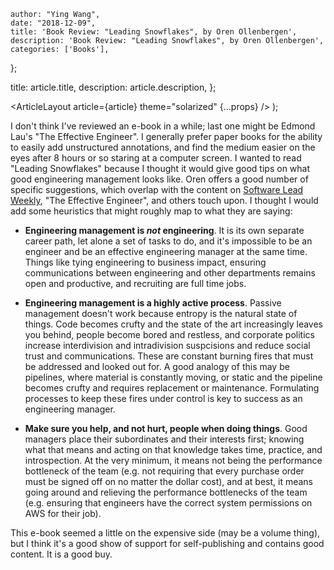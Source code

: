 
    author: "Ying Wang",
    date: "2018-12-09",
    title: 'Book Review: "Leading Snowflakes", by Oren Ollenbergen',
    description: 'Book Review: "Leading Snowflakes", by Oren Ollenbergen',
    categories: ['Books'],
};

  title: article.title,
  description: article.description,
};

  <ArticleLayout article={article} theme="solarized" {...props} />
);

I don't think I've reviewed an e-book in a while; last one might be Edmond Lau's
"The Effective Engineer". I generally prefer paper books for the ability to
easily add unstructured annotations, and find the medium easier on the eyes
after 8 hours or so staring at a computer screen. I wanted to read "Leading
Snowflakes" because I thought it would give good tips on what good engineering
management looks like. Oren offers a good number of specific suggestions, which
overlap with the content on [Software Lead
Weekly](http://softwareleadweekly.com/), "The Effective Engineer", and others
touch upon. I thought I would add some heuristics that might roughly map to what
they are saying:

- **Engineering management is _not_ engineering**. It is its own separate career
  path, let alone a set of tasks to do, and it's impossible to be an engineer
  and be an effective engineering manager at the same time. Things like tying
  engineering to business impact, ensuring communications between engineering
  and other departments remains open and productive, and recruiting are full
  time jobs.

- **Engineering management is a highly active process**. Passive management
  doesn't work because entropy is the natural state of things. Code becomes
  crufty and the state of the art increasingly leaves you behind, people become
  bored and restless, and corporate politics increase interdivision and
  intradivision suspcisions and reduce social trust and communications. These
  are constant burning fires that must be addressed and looked out for. A good
  analogy of this may be pipelines, where material is constantly moving, or
  static and the pipeline becomes crufty and requires replacement or
  maintenance. Formulating processes to keep these fires under control is key to
  success as an engineering manager.

- **Make sure you help, and not hurt, people when doing things**. Good managers
  place their subordinates and their interests first; knowing what that means
  and acting on that knowledge takes time, practice, and introspection. At the
  very minimum, it means not being the performance bottleneck of the team (e.g.
  not requiring that every purchase order must be signed off on no matter the
  dollar cost), and at best, it means going around and relieving the performance
  bottlenecks of the team (e.g. ensuring that engineers have the correct system
  permissions on AWS for their job).

This e-book seemed a little on the expensive side (may be a volume thing), but I
think it's a good show of support for self-publishing and contains good content.
It is a good buy.
